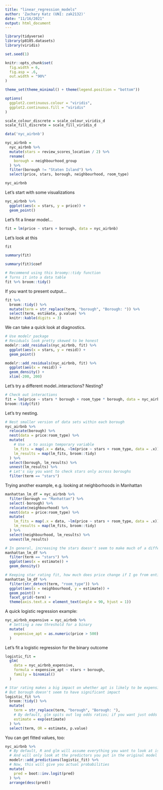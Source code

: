 ```yaml
---
title: "linear_regression_models"
author: 'Zachary Katz (UNI: zak2132)'
date: "11/16/2021"
output: html_document
---
```


```r
library(tidyverse)
library(p8105.datasets)
library(viridis)

set.seed(1)

knitr::opts_chunk$set(
  fig.width = 6,
  fig.asp = .6,
  out.width = "90%"
)

theme_set(theme_minimal() + theme(legend.position = "bottom"))

options(
  ggplot2.continuous.colour = "viridis",
  ggplot2.continuous.fill = "viridis"
)

scale_colour_discrete = scale_colour_viridis_d
scale_fill_discrete = scale_fill_viridis_d

```

```r
data('nyc_airbnb')

nyc_airbnb = 
  nyc_airbnb %>% 
  mutate(stars = review_scores_location / 2) %>% 
  rename(
    borough = neighbourhood_group
  ) %>% 
  filter(borough != "Staten Island") %>% 
  select(price, stars, borough, neighbourhood, room_type)

nyc_airbnb
```

Let's start with some visualizations

```r
nyc_airbnb %>% 
  ggplot(aes(x = stars, y = price)) + 
  geom_point()
```

Let's fit a linear model...

```r
fit = lm(price ~ stars + borough, data = nyc_airbnb)
```

Let's look at this

```r
fit

summary(fit)

summary(fit)$coef

# Recommend using this broomy::tidy function
# Turns it into a data table
fit %>% broom::tidy()

```

If you want to present output...

```r
fit %>% 
  broom::tidy() %>% 
  mutate(term = str_replace(term, "borough", "Borough: ")) %>% 
  select(term, estimate, p.value) %>% 
  knitr::kable(digits = 3)
```

We can take a quick look at diagnostics.

```r
# Use modelr package
# Residuals look pretty skewed to be honest
modelr::add_residuals(nyc_airbnb, fit) %>% 
  ggplot(aes(x = stars, y = resid)) + 
  geom_point()

modelr::add_residuals(nyc_airbnb, fit) %>% 
  ggplot(aes(x = resid)) + 
  geom_density() + 
  xlim(-200, 200)
```

Let's try a different model..interactions? Nesting?

```r
# Check out interactions
fit = lm(price ~ stars * borough + room_type * borough, data = nyc_airbnb)
broom::tidy(fit)
```

Let's try nesting.

```r
# Nest smaller version of data sets within each borough
nyc_airbnb %>% 
  relocate(borough) %>% 
  nest(data = price:room_type) %>% 
  mutate(
    # Use .x to assign temporary variable
    lm_fits = map(.x = data, ~lm(price ~ stars + room_type, data = .x)),
    lm_results = map(lm_fits, broom::tidy)
  ) %>% 
  select(borough, lm_results) %>% 
  unnest(lm_results) %>% 
  # Let's say you want to check stars only across boroughs
  filter(term == "stars")
```

Trying another example, e.g. looking at neighborhoods in Manhattan

```r
manhattan_lm_df = nyc_airbnb %>% 
  filter(borough == "Manhattan") %>% 
  select(-borough) %>% 
  relocate(neighbourhood) %>% 
  nest(data = price:room_type) %>% 
  mutate(
    lm_fits = map(.x = data, ~lm(price ~ stars + room_type, data = .x)),
    lm_results = map(lm_fits, broom::tidy)
  ) %>% 
  select(neighbourhood, lm_results) %>% 
  unnest(lm_results)

# In general, increasing the stars doesn't seem to make much of a difference in price
manhattan_lm_df %>% 
  filter(term == "stars") %>% 
  ggplot(aes(x = estimate)) + 
  geom_density()

# Keeping star rating fit, how much does price change if I go from entire home to private room, or entire home to shared room, in each neighborhood?
manhattan_lm_df %>% 
  filter(str_detect(term, "room_type")) %>% 
  ggplot(aes(x = neighbourhood, y = estimate)) + 
  geom_point() + 
  facet_grid(~term) + 
  theme(axis.text.x = element_text(angle = 90, hjust = 1))
```

A quick logistic regression example:

```r
nyc_airbnb_expensive = nyc_airbnb %>% 
  # Setting a new threshold for a binary 
  mutate(
    expensive_apt = as.numeric(price > 500)
  )
```

Let's fit a logistic regression for the binary outcome

```r
logistic_fit = 
  glm(
    data = nyc_airbnb_expensive, 
    formula = expensive_apt ~ stars + borough,
    family = binomial()
  )

# Star rating makes a big impact on whether apt is likely to be expensive
# But borough doesn't seem to have significant impact
logistic_fit %>% 
  broom::tidy() %>% 
  mutate(
    term = str_replace(term, "borough", "Borough: "),
    # By default, glm spits out log odds ratios; if you want just odds ratio, exponentiate
    estimate = exp(estimate)
  ) %>% 
  select(term, OR = estimate, p.value)
```

You can get fitted values, too:

```r
nyc_airbnb %>% 
  # By default, R and glm will assume everything you want to look at is on the logit scale
  # And will only look at the predictors you put in the original model to spit out the outcome
  modelr::add_predictions(logistic_fit) %>% 
  # Now, this will give you actual probabilities
  mutate(
    pred = boot::inv.logit(pred)
  ) %>% 
  arrange(desc(pred))
```

